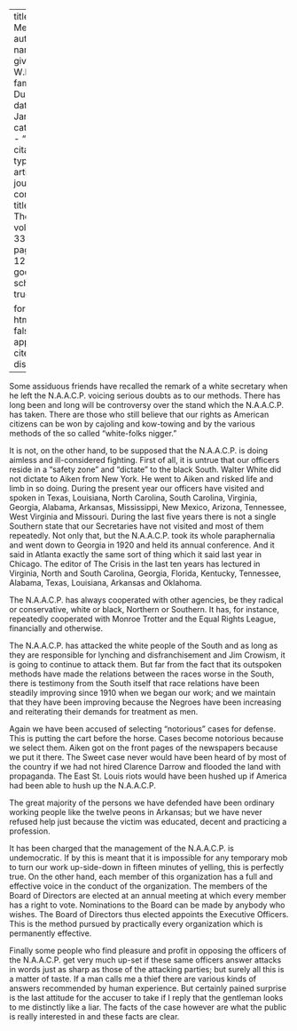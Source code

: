 
---
title: 'Our Methods'
author:
  - name:
      given: W.E.B.
      family: Du Bois
date: Jan. 1927
categories: 
  - ""
citation: 
  type: article-journal
  container-title: The Crisis
  volume: 33
  issue: 3
  page: 129-130
google-scholar: true

format:
  html:
    toc: false
    appendix-cite-as: display
---


Some assiduous friends have recalled the remark of a white secretary when he left the N.A.A.C.P. voicing serious doubts as to our methods. There has long been and long will be controversy over the stand which the N.A.A.C.P. has taken. There are those who still believe that our rights as American citizens can be won by cajoling and kow-towing and by the various methods of the so called "white-folks nigger."

It is not, on the other hand, to be supposed that the N.A.A.C.P. is doing aimless and ill-considered fighting. First of all, it is untrue that our officers reside in a "safety zone" and "dictate" to the black South. Walter White did not dictate to Aiken from New York. He went to Aiken and risked life and limb in so doing. During the present year our officers have visited and spoken in Texas, Louisiana, North Carolina, South Carolina, Virginia, Georgia, Alabama, Arkansas, Mississippi, New Mexico, Arizona, Tennessee, West Virginia and Missouri. During the last five years there is not a single Southern state that our Secretaries have not visited and most of them repeatedly. Not only that, but the N.A.A.C.P. took its whole paraphernalia and went down to Georgia in 1920 and held its annual conference. And it said in Atlanta exactly the same sort of thing which it said last year in Chicago. The editor of <span class = "small-caps">The Crisis</span> in the last ten years has lectured in Virginia, North and South Carolina, Georgia, Florida, Kentucky, Tennessee, Alabama, Texas, Louisiana, Arkansas and Oklahoma.

The N.A.A.C.P. has always cooperated with other agencies, be they radical or conservative, white or black, Northern or Southern. It has, for instance, repeatedly cooperated with Monroe Trotter and the Equal Rights League, financially and otherwise.

The N.A.A.C.P. has attacked the white people of the South and as long as they are responsible for lynching and disfranchisement and Jim Crowism, it is going to continue to attack them. But far from the fact that its outspoken methods have made the relations between the races worse in the South, there is testimony from the South itself that race relations have been steadily improving since 1910 when we began our work; and we maintain that they have been improving because the Negroes have been increasing and reiterating their demands for treatment as men.

Again we have been accused of selecting "notorious" cases for defense. This is putting the cart before the horse. Cases become notorious because we select them. Aiken got on the front pages of the newspapers because we put it there. The Sweet case never would have been heard of by most of the country if we had not hired Clarence Darrow and flooded the land with propaganda. The East St. Louis riots would have been hushed up if America had been able to hush up the N.A.A.C.P.

The great majority of the persons we have defended have been ordinary working people like the twelve peons in Arkansas; but we have never refused help just because the victim was educated, decent and practicing a profession.

It has been charged that the management of the N.A.A.C.P. is undemocratic. If by this is meant that it is impossible for any temporary mob to turn our work up-side-down in fifteen minutes of yelling, this is perfectly true. On the other hand, each member of this organization has a full and effective voice in the conduct of the organization. The members of the Board of Directors are elected at an annual meeting at which every member has a right to vote. Nominations to the Board can be made by anybody who wishes. The Board of Directors thus elected appoints the Executive Officers. This is the method pursued by practically every organization which is permanently effective.

Finally some people who find pleasure and profit in opposing the officers of the N.A.A.C.P. get very much up-set if these same officers answer attacks in words just as sharp as those of the attacking parties; but surely all this is a matter of taste. If a man calls me a thief there are various kinds of answers recommended by human experience. But certainly pained surprise is the last attitude for the accuser to take if I reply that the gentleman looks to me distinctly like a liar. The facts of the case however are what the public is really interested in and these facts are clear.
